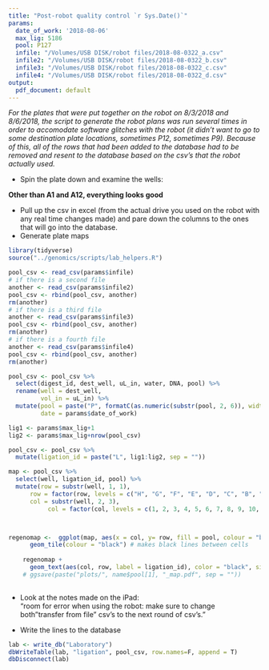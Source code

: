 ```yaml
---
title: "Post-robot quality control `r Sys.Date()`"
params:
  date_of_work: '2018-08-06'
  max_lig: 5186
  pool: P127
  infile: "/Volumes/USB DISK/robot files/2018-08-0322_a.csv"
  infile2: "/Volumes/USB DISK/robot files/2018-08-0322_b.csv"
  infile3: "/Volumes/USB DISK/robot files/2018-08-0322_c.csv"
  infile4: "/Volumes/USB DISK/robot files/2018-08-0322_d.csv"
output:
  pdf_document: default
---
```

<!-- TODO: read up on ggplot2 to make a multipanel graph that is a representation of all of the plates and locations on the robot bench the way that you normally draw them...for example 1st plot in multipanel would just be  "D4588/P5" in the center of the graph space following the formula plan$source_plate / plan$source_loc -->
*For the plates that were put together on the robot on 8/3/2018 and 8/6/2018, the script to generate the robot plans was run several times in order to accomodate software glitches with the robot (it didn't want to go to some destination plate locations, sometimes P12, sometimes P9).  Because of this, all of the rows that had been added to the database had to be removed and resent to the database based on the csv's that the robot actually used.*


* Spin the plate down and examine the wells:  

**Other than A1 and A12, everything looks good**
 
  
* Pull up the csv in excel (from the actual drive you used on the robot with any real time changes made) and pare down the columns to the ones that will go into the database.
* Generate plate maps
```r
library(tidyverse)
source("../genomics/scripts/lab_helpers.R")

pool_csv <- read_csv(params$infile) 
# if there is a second file
another <- read_csv(params$infile2)
pool_csv <- rbind(pool_csv, another)
rm(another)
# if there is a third file
another <- read_csv(params$infile3)
pool_csv <- rbind(pool_csv, another)
rm(another)
# if there is a fourth file
another <- read_csv(params$infile4)
pool_csv <- rbind(pool_csv, another)
rm(another)

pool_csv <- pool_csv %>% 
  select(digest_id, dest_well, uL_in, water, DNA, pool) %>% 
  rename(well = dest_well, 
         vol_in = uL_in) %>% 
  mutate(pool = paste("P", formatC(as.numeric(substr(pool, 2, 6)), width = 3, format = "d", flag = 0), sep = ""), 
         date = params$date_of_work)

lig1 <- params$max_lig+1
lig2 <- params$max_lig+nrow(pool_csv)

pool_csv <- pool_csv %>% 
  mutate(ligation_id = paste("L", lig1:lig2, sep = ""))

map <- pool_csv %>% 
  select(well, ligation_id, pool) %>% 
  mutate(row = substr(well, 1, 1),
      row = factor(row, levels = c("H", "G", "F", "E", "D", "C", "B", "A")), 
      col = substr(well, 2, 3),
           col = factor(col, levels = c(1, 2, 3, 4, 5, 6, 7, 8, 9, 10, 11, 12)))



regenomap <-  ggplot(map, aes(x = col, y= row, fill = pool, colour = "blue")) +
      geom_tile(colour = "black") # makes black lines between cells
    
    regenomap + 
      geom_text(aes(col, row, label = ligation_id), color = "black", size = 3) 
    # ggsave(paste("plots/", name$pool[1], "_map.pdf", sep = ""))
  
```


* Look at the notes made on the iPad:  
"room for error when using the robot: make sure to change both "transfer from file" csv's to the next round of csv's."
 
* Write the lines to the database
```r
lab <- write_db("Laboratory")
dbWriteTable(lab, "ligation", pool_csv, row.names=F, append = T)
dbDisconnect(lab)
```

